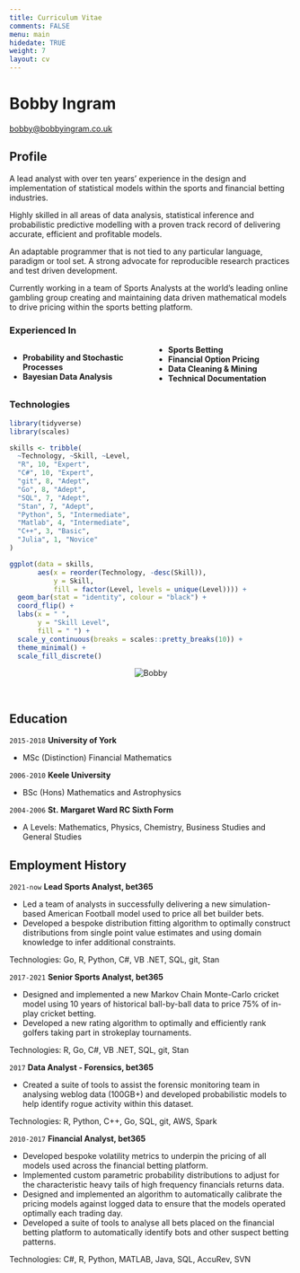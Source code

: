 ```yaml
---
title: Curriculum Vitae
comments: FALSE
menu: main
hidedate: TRUE
weight: 7
layout: cv
---
```


# Bobby Ingram
<div id="webaddress">
<a href="mailto:bobby@bobbyingram.co.uk">bobby@bobbyingram.co.uk</a>
</div>

## Profile

A lead analyst with over ten years' experience in the design and 
implementation of statistical models within the sports and financial betting
industries. 

Highly skilled in all areas of data analysis, statistical inference and 
probabilistic predictive modelling with a proven track record of delivering 
accurate, efficient and profitable models.

An adaptable programmer that is not tied to any particular language, paradigm or
tool set. A strong advocate for reproducible research practices and test driven 
development.

Currently working in a team of Sports Analysts at the world's leading online 
gambling group creating and maintaining data driven mathematical models to drive
pricing within the sports betting platform.

### Experienced In

<div style="column-count: 2; -moz-column-count: 2">
* __Probability and Stochastic Processes__
* __Bayesian Data Analysis__
* __Sports Betting__
* __Financial Option Pricing__
* __Data Cleaning & Mining__ 
* __Technical Documentation__
</div>

### Technologies

```r
library(tidyverse)
library(scales)

skills <- tribble(
  ~Technology, ~Skill, ~Level,
  "R", 10, "Expert",
  "C#", 10, "Expert",
  "git", 8, "Adept",
  "Go", 8, "Adept",
  "SQL", 7, "Adept",
  "Stan", 7, "Adept",
  "Python", 5, "Intermediate",
  "Matlab", 4, "Intermediate",
  "C++", 3, "Basic",
  "Julia", 1, "Novice"
)

ggplot(data = skills,
       aes(x = reorder(Technology, -desc(Skill)), 
           y = Skill, 
           fill = factor(Level, levels = unique(Level)))) + 
  geom_bar(stat = "identity", colour = "black") +
  coord_flip() +
  labs(x = " ", 
       y = "Skill Level", 
       fill = " ") +
  scale_y_continuous(breaks = scales::pretty_breaks(10)) +
  theme_minimal() + 
  scale_fill_discrete()
```

<center>
<img src="technologies.png" alt="Bobby" class="center">
</center>
<br>

## Education

`2015-2018`
__University of York__

- MSc (Distinction) Financial Mathematics

`2006-2010`
__Keele University__

- BSc (Hons) Mathematics and Astrophysics 

`2004-2006`
__St. Margaret Ward RC Sixth Form__

- A Levels: Mathematics, Physics, Chemistry, Business Studies and General Studies

## Employment History

`2021-now`
__Lead Sports Analyst, bet365__ 

* Led a team of analysts in successfully delivering a new simulation-based 
American Football model used to price all bet builder bets. 
* Developed a bespoke distribution fitting algorithm to optimally construct
distributions from single point value estimates and using domain knowledge to 
infer additional constraints.

Technologies: Go, R, Python, C#, VB .NET, SQL, git, Stan

`2017-2021`
__Senior Sports Analyst, bet365__

* Designed and implemented a new Markov Chain Monte-Carlo cricket model using
10 years of historical ball-by-ball data to price 75% of in-play cricket betting. 
* Developed a new rating algorithm to optimally and efficiently rank golfers 
taking part in strokeplay tournaments. 

Technologies: R, Go, C#, VB .NET, SQL, git, Stan

`2017`
__Data Analyst - Forensics, bet365__

* Created a suite of tools to assist the forensic monitoring team in 
analysing weblog data (100GB+) and developed probabilistic models to help 
identify rogue activity within this dataset.

Technologies: R, Python, C++, Go, SQL, git, AWS, Spark

`2010-2017`
__Financial Analyst, bet365__

* Developed bespoke volatility metrics to underpin the pricing of all
models used across the financial betting platform.
* Implemented custom parametric probability distributions to adjust for the 
characteristic heavy tails of high frequency financials returns data. 
* Designed and implemented an algorithm to automatically calibrate the pricing 
models against logged data to ensure that the models operated optimally each 
trading day.
* Developed a suite of tools to analyse all bets placed on the financial betting
platform to automatically identify bots and other suspect betting patterns.

Technologies: C#, R, Python, MATLAB, Java, SQL, AccuRev, SVN